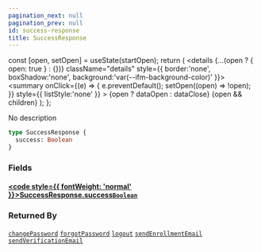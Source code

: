 ```yaml
---
pagination_next: null
pagination_prev: null
id: success-response
title: SuccessResponse
---
```









  const [open, setOpen] = useState(startOpen);
  return (
    <details {...(open ? { open: true } : {})} className="details" style={{ border:'none', boxShadow:'none', background:'var(--ifm-background-color)' }}>
      <summary
        onClick={(e) => {
          e.preventDefault();
          setOpen((open) => !open);
        }}
        style={{ listStyle:'none' }}
      >
      {open ? dataOpen : dataClose}
      </summary>
      {open && children}
    </details>
  );
};








No description


```graphql
type SuccessResponse {
  success: Boolean
}
```




### Fields

#### [<code style={{ fontWeight: 'normal' }}>SuccessResponse.<b>success</b></code>](#)<Bullet />[`Boolean`](/types/scalars/boolean.mdx) <Badge class="badge badge--secondary" text="scalar"/> 







### Returned By

[`changePassword`](/operations/mutations/change-password.mdx)  <Badge class="badge badge--secondary" text="mutation"/><Bullet />[`forgotPassword`](/operations/mutations/forgot-password.mdx)  <Badge class="badge badge--secondary" text="mutation"/><Bullet />[`logout`](/operations/mutations/logout.mdx)  <Badge class="badge badge--secondary" text="mutation"/><Bullet />[`sendEnrollmentEmail`](/operations/mutations/send-enrollment-email.mdx)  <Badge class="badge badge--secondary" text="mutation"/><Bullet />[`sendVerificationEmail`](/operations/mutations/send-verification-email.mdx)  <Badge class="badge badge--secondary" text="mutation"/>

